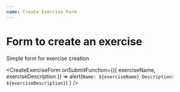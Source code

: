 ```yaml
---
name: Create Exercise Form
---
```



# Form to create an exercise

Simple form for exercise creation

<CreateExerciseForm
  onSubmitFunction={({ exerciseName, exerciseDescription }) =>
    alert(`Name: ${exerciseName} Description: ${exerciseDescription}`)
  }
/>
